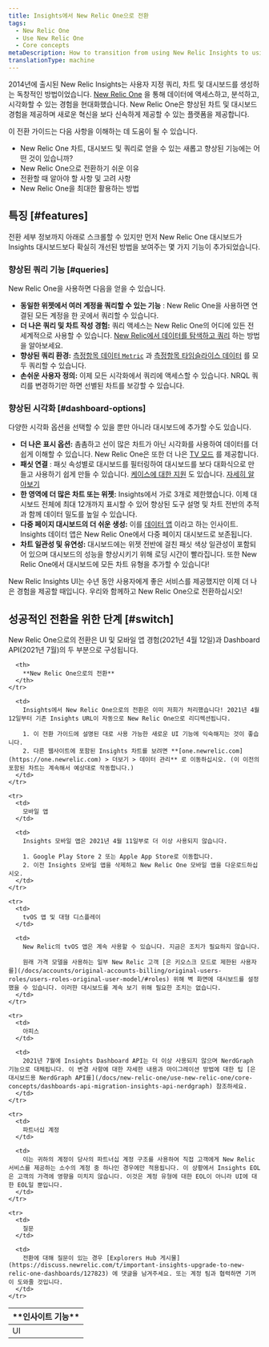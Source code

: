 ```yaml
---
title: Insights에서 New Relic One으로 전환
tags:
  - New Relic One
  - Use New Relic One
  - Core concepts
metaDescription: How to transition from using New Relic Insights to using New Relic One.
translationType: machine
---
```


2014년에 출시된 New Relic Insights는 사용자 지정 쿼리, 차트 및 대시보드를 생성하는 독창적인 방법이었습니다. [New Relic One](/docs/new-relic-one/use-new-relic-one/get-started/introduction-new-relic-one) 을 통해 데이터에 액세스하고, 분석하고, 시각화할 수 있는 경험을 현대화했습니다. New Relic One은 향상된 차트 및 대시보드 경험을 제공하며 새로운 혁신을 보다 신속하게 제공할 수 있는 플랫폼을 제공합니다.

이 전환 가이드는 다음 사항을 이해하는 데 도움이 될 수 있습니다.

* New Relic One 차트, 대시보드 및 쿼리로 얻을 수 있는 새롭고 향상된 기능에는 어떤 것이 있습니까?
* New Relic One으로 전환하기 쉬운 이유
* 전환할 때 알아야 할 사항 및 고려 사항
* New Relic One을 최대한 활용하는 방법

## 특징 [#features]

전환 세부 정보까지 아래로 스크롤할 수 있지만 먼저 New Relic One 대시보드가 Insights 대시보드보다 확실히 개선된 방법을 보여주는 몇 가지 기능이 추가되었습니다.

### 향상된 쿼리 기능 [#queries]

New Relic One을 사용하면 다음을 얻을 수 있습니다.

* **동일한 위젯에서 여러 계정을 쿼리할 수 있는 기능** : New Relic One을 사용하면 연결된 모든 계정을 한 곳에서 쿼리할 수 있습니다.
* **더 나은 쿼리 및 차트 작성 경험:** 쿼리 액세스는 New Relic One의 어디에 있든 전 세계적으로 사용할 수 있습니다. [New Relic에서 데이터를 탐색하고 쿼리](/docs/query-your-data/explore-query-data/get-started/introduction-querying-new-relic-data/) 하는 방법을 알아보세요.
* **향상된 쿼리 환경:** [측정항목 데이터 `Metric`](/docs/data-ingest-apis/get-data-new-relic/metric-api/view-query-you-metric-data) 과 [측정항목 타임슬라이스 데이터](/docs/query-data/nrql-new-relic-query-language/nrql-query-tutorials/query-metric-timeslice-data-nrql) 를 모두 쿼리할 수 있습니다.
* **손쉬운 사용자 정의:** 이제 모든 시각화에서 쿼리에 액세스할 수 있습니다. NRQL 쿼리를 변경하기만 하면 선별된 차트를 보강할 수 있습니다.

### 향상된 시각화 [#dashboard-options]

다양한 시각화 옵션을 선택할 수 있을 뿐만 아니라 대시보드에 추가할 수도 있습니다.

* **더 나은 표시 옵션:** 촘촘하고 선이 많은 차트가 아닌 시각화를 사용하여 데이터를 더 쉽게 이해할 수 있습니다. New Relic One은 또한 더 나은 [TV 모드](/docs/query-your-data/explore-query-data/dashboards/manage-your-dashboard#dash-visual-tv) 를 제공합니다.
* **패싯 연결** : 패싯 속성별로 대시보드를 필터링하여 대시보드를 보다 대화식으로 만들고 사용하기 쉽게 만들 수 있습니다. [케이스에 대한 지원](/docs/query-your-data/explore-query-data/dashboards/filter-new-relic-one-dashboards-facets/#facet-linking-cases) 도 있습니다. [자세히 알아보기](/docs/query-your-data/explore-query-data/dashboards/filter-new-relic-one-dashboards-facets)
* **한 영역에 더 많은 차트 또는 위젯:** Insights에서 가로 3개로 제한했습니다. 이제 대시보드 전체에 최대 12개까지 표시할 수 있어 향상된 도구 설명 및 차트 전반의 추적과 함께 데이터 밀도를 높일 수 있습니다.
* **다중 페이지 대시보드의 더 쉬운 생성:** 이를 [데이터 앱](/docs/dashboards/new-relic-one-dashboards/manage-your-dashboard/create-dashboards-have-multiple-pages) 이라고 하는 인사이트. Insights 데이터 앱은 New Relic One에서 다중 페이지 대시보드로 보존됩니다.
* **차트 일관성 및 유연성:** 대시보드에는 위젯 전반에 걸친 패싯 색상 일관성이 포함되어 있으며 대시보드의 성능을 향상시키기 위해 로딩 시간이 빨라집니다. 또한 New Relic One에서 대시보드에 모든 차트 유형을 추가할 수 있습니다!

New Relic Insights UI는 수년 동안 사용자에게 좋은 서비스를 제공했지만 이제 더 나은 경험을 제공할 때입니다. 우리와 함께하고 New Relic One으로 전환하십시오!

## 성공적인 전환을 위한 단계 [#switch]

New Relic One으로의 전환은 UI 및 모바일 앱 경험(2021년 4월 12일)과 Dashboard API(2021년 7월)의 두 부분으로 구성됩니다.

<table>
  <thead>
    <tr>
      <th style={{ width: "200px" }}>
        **인사이트 기능**
      </th>

      <th>
        **New Relic One으로의 전환**
      </th>
    </tr>
  </thead>

  <tbody>
    <tr>
      <td>
        UI
      </td>

      <td>
        Insights에서 New Relic One으로의 전환은 이미 저희가 처리했습니다! 2021년 4월 12일부터 기존 Insights URL이 자동으로 New Relic One으로 리디렉션됩니다.

        1. 이 전환 가이드에 설명된 대로 사용 가능한 새로운 UI 기능에 익숙해지는 것이 좋습니다.
        2. 다른 웹사이트에 포함된 Insights 차트를 보려면 **[one.newrelic.com](https://one.newrelic.com) > 더보기 > 데이터 관리** 로 이동하십시오. (이 이전의 포함된 차트는 계속해서 예상대로 작동합니다.)
      </td>
    </tr>

    <tr>
      <td>
        모바일 앱
      </td>

      <td>
        Insights 모바일 앱은 2021년 4월 11일부로 더 이상 사용되지 않습니다.

        1. Google Play Store 2 또는 Apple App Store로 이동합니다.
        2. 이전 Insights 모바일 앱을 삭제하고 New Relic One 모바일 앱을 다운로드하십시오.
      </td>
    </tr>

    <tr>
      <td>
        tvOS 앱 및 대형 디스플레이
      </td>

      <td>
        New Relic의 tvOS 앱은 계속 사용할 수 있습니다. 지금은 조치가 필요하지 않습니다.

        원래 가격 모델을 사용하는 일부 New Relic 고객 [은 키오스크 모드로 제한된 사용자를](/docs/accounts/original-accounts-billing/original-users-roles/users-roles-original-user-model/#roles) 위해 벽 화면에 대시보드를 설정했을 수 있습니다. 이러한 대시보드를 계속 보기 위해 필요한 조치는 없습니다.
      </td>
    </tr>

    <tr>
      <td>
        아피스
      </td>

      <td>
        2021년 7월에 Insights Dashboard API는 더 이상 사용되지 않으며 NerdGraph 기능으로 대체됩니다. 이 변경 사항에 대한 자세한 내용과 마이그레이션 방법에 대한 팁 [은 대시보드용 NerdGraph API를](/docs/new-relic-one/use-new-relic-one/core-concepts/dashboards-api-migration-insights-api-nerdgraph) 참조하세요.
      </td>
    </tr>

    <tr>
      <td>
        파트너십 계정
      </td>

      <td>
        이는 귀하의 계정이 당사의 파트너십 계정 구조를 사용하여 직접 고객에게 New Relic 서비스를 제공하는 소수의 계정 중 하나인 경우에만 적용됩니다. 이 상황에서 Insights EOL은 고객의 가격에 영향을 미치지 않습니다. 이것은 계정 유형에 대한 EOL이 아니라 UI에 대한 EOL일 뿐입니다.
      </td>
    </tr>

    <tr>
      <td>
        질문
      </td>

      <td>
        전환에 대해 질문이 있는 경우 [Explorers Hub 게시물](https://discuss.newrelic.com/t/important-insights-upgrade-to-new-relic-one-dashboards/127823) 에 댓글을 남겨주세요. 또는 계정 팀과 협력하면 기꺼이 도와줄 것입니다.
      </td>
    </tr>
  </tbody>
</table>